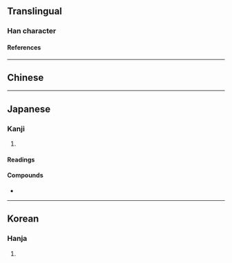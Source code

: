 {{also|廄|厩}}
{{character info/new}}
==Translingual==

===Han character===
{{Han char|rn=53|rad=广|as=11|sn=14|four=|canj=IHPE|ids=⿸广⿰皀殳}}

====References====
{{Han ref|kx=0349.250|dkj=09453|dj=0660.130|hdz=20899.050|uh=5ECF}}

----

==Chinese==
{{zh-see|廄|v}}

----

==Japanese==

===Kanji===
{{ja-kanji|grade=|rs=广11}}

# {{rfdef|ja|sort=广11}}

====Readings====
{{ja-readings
|on=きゅう
|kun=うまや-
}}

====Compounds====
* {{ja-r|廏舎|きゅうしゃ}}

----

==Korean==

===Hanja===
{{ko-hanja|hangeul=구|rv=gu|mr=ku}}

# {{rfdef|ko|sort=广11}}